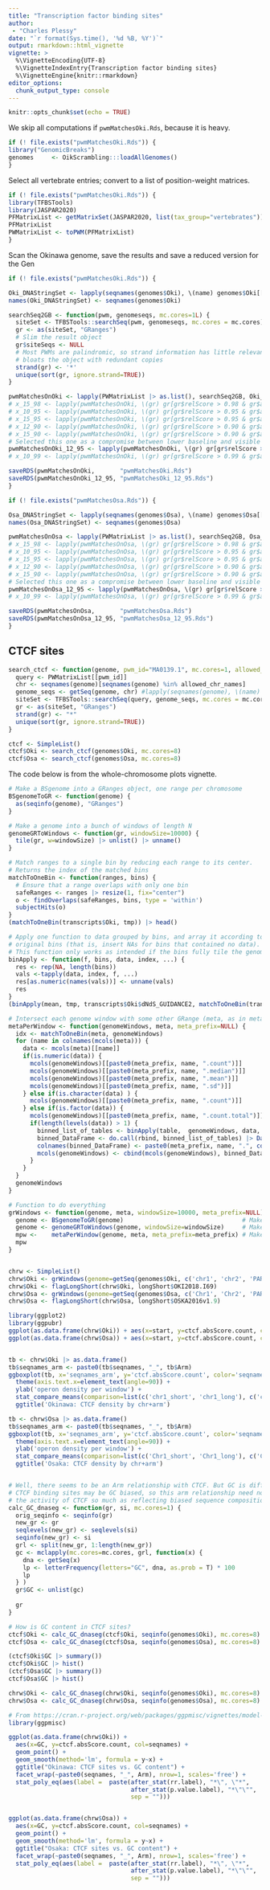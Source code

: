```yaml
---
title: "Transcription factor binding sites"
author: 
 - "Charles Plessy"
date: "`r format(Sys.time(), '%d %B, %Y')`"
output: rmarkdown::html_vignette
vignette: >
  %\VignetteEncoding{UTF-8}
  %\VignetteIndexEntry{Transcription factor binding sites}
  %\VignetteEngine{knitr::rmarkdown}
editor_options: 
  chunk_output_type: console
---
```


```r
knitr::opts_chunk$set(echo = TRUE)
```

We skip all computations if `pwmMatchesOki.Rds`, because it is heavy.

```r
if (! file.exists("pwmMatchesOki.Rds")) {
library("GenomicBreaks")
genomes     <- OikScrambling:::loadAllGenomes()
}
```

Select all vertebrate entries; convert to a list of position-weight matrices.

```r
if (! file.exists("pwmMatchesOki.Rds")) {
library(TFBSTools)
library(JASPAR2020)
PFMatrixList <- getMatrixSet(JASPAR2020, list(tax_group="vertebrates"))
PFMatrixList
PWMatrixList <- toPWM(PFMatrixList)
}
```

Scan the Okinawa genome, save the results and save a reduced version for the
Gen

```r
if (! file.exists("pwmMatchesOki.Rds")) {

Oki_DNAStringSet <- lapply(seqnames(genomes$Oki), \(name) genomes$Oki[[name]]) |> as("DNAStringSet")
names(Oki_DNAStringSet) <- seqnames(genomes$Oki)

searchSeq2GB <- function(pwm, genomeseqs, mc.cores=1L) {
  siteSet <- TFBSTools::searchSeq(pwm, genomeseqs, mc.cores = mc.cores) |> suppressWarnings()
  gr <- as(siteSet, "GRanges")
  # Slim the result object
  gr$siteSeqs <- NULL
  # Most PWMs are palindromic, so strand information has little relevance but
  # bloats the object with redundant copies
  strand(gr) <- '*'
  unique(sort(gr, ignore.strand=TRUE))
}

pwmMatchesOnOki <- lapply(PWMatrixList |> as.list(), searchSeq2GB, Oki_DNAStringSet)
# x_15_98 <- lapply(pwmMatchesOnOki, \(gr) gr[gr$relScore > 0.98 & gr$absScore > 15]) |> as("GRangesList") |> unlist() |> reduce()
# x_10_95 <- lapply(pwmMatchesOnOki, \(gr) gr[gr$relScore > 0.95 & gr$absScore > 10]) |> as("GRangesList") |> unlist() |> reduce()
# x_15_95 <- lapply(pwmMatchesOnOki, \(gr) gr[gr$relScore > 0.95 & gr$absScore > 15]) |> as("GRangesList") |> unlist() |> reduce()
# x_12_90 <- lapply(pwmMatchesOnOki, \(gr) gr[gr$relScore > 0.90 & gr$absScore > 12]) |> as("GRangesList") |> unlist() |> reduce()
# x_15_90 <- lapply(pwmMatchesOnOki, \(gr) gr[gr$relScore > 0.90 & gr$absScore > 15]) |> as("GRangesList") |> unlist() |> reduce()
# Selected this one as a compromise between lower baseline and visible peaks.
pwmMatchesOnOki_12_95 <- lapply(pwmMatchesOnOki, \(gr) gr[gr$relScore > 0.95 & gr$absScore > 12]) |> as("GRangesList") |> unlist() |> reduce()
# x_10_99 <- lapply(pwmMatchesOnOki, \(gr) gr[gr$relScore > 0.99 & gr$absScore > 10]) |> as("GRangesList") |> unlist() |> reduce()

saveRDS(pwmMatchesOnOki,       "pwmMatchesOki.Rds")
saveRDS(pwmMatchesOnOki_12_95, "pwmMatchesOki_12_95.Rds")
}
```


```r
if (! file.exists("pwmMatchesOsa.Rds")) {

Osa_DNAStringSet <- lapply(seqnames(genomes$Osa), \(name) genomes$Osa[[name]]) |> as("DNAStringSet")
names(Osa_DNAStringSet) <- seqnames(genomes$Osa)

pwmMatchesOnOsa <- lapply(PWMatrixList |> as.list(), searchSeq2GB, Osa_DNAStringSet)
# x_15_98 <- lapply(pwmMatchesOnOsa, \(gr) gr[gr$relScore > 0.98 & gr$absScore > 15]) |> as("GRangesList") |> unlist() |> reduce()
# x_10_95 <- lapply(pwmMatchesOnOsa, \(gr) gr[gr$relScore > 0.95 & gr$absScore > 10]) |> as("GRangesList") |> unlist() |> reduce()
# x_15_95 <- lapply(pwmMatchesOnOsa, \(gr) gr[gr$relScore > 0.95 & gr$absScore > 15]) |> as("GRangesList") |> unlist() |> reduce()
# x_12_90 <- lapply(pwmMatchesOnOsa, \(gr) gr[gr$relScore > 0.90 & gr$absScore > 12]) |> as("GRangesList") |> unlist() |> reduce()
# x_15_90 <- lapply(pwmMatchesOnOsa, \(gr) gr[gr$relScore > 0.90 & gr$absScore > 15]) |> as("GRangesList") |> unlist() |> reduce()
# Selected this one as a compromise between lower baseline and visible peaks.
pwmMatchesOnOsa_12_95 <- lapply(pwmMatchesOnOsa, \(gr) gr[gr$relScore > 0.95 & gr$absScore > 12]) |> as("GRangesList") |> unlist() |> reduce()
# x_10_99 <- lapply(pwmMatchesOnOsa, \(gr) gr[gr$relScore > 0.99 & gr$absScore > 10]) |> as("GRangesList") |> unlist() |> reduce()

saveRDS(pwmMatchesOnOsa,       "pwmMatchesOsa.Rds")
saveRDS(pwmMatchesOnOsa_12_95, "pwmMatchesOsa_12_95.Rds")
}

```


## CTCF sites
```r
search_ctcf <- function(genome, pwm_id="MA0139.1", mc.cores=1, allowed_chr_names = c("chr1", "Chr1", "chr2", "Chr2", "PAR", "XSR", "YSR")) {
  query <- PWMatrixList[[pwm_id]]
  chr <- seqnames(genome)[seqnames(genome) %in% allowed_chr_names]
  genome_seqs <- getSeq(genome, chr) #lapply(seqnames(genome), \(name) genome[[name]]) |> as("DNAStringSet")
  siteSet <- TFBSTools::searchSeq(query, genome_seqs, mc.cores = mc.cores) |> suppressWarnings()
  gr <- as(siteSet, "GRanges")
  strand(gr) <- "*"
  unique(sort(gr, ignore.strand=TRUE))
}

ctcf <- SimpleList()
ctcf$Oki <- search_ctcf(genomes$Oki, mc.cores=8)
ctcf$Osa <- search_ctcf(genomes$Osa, mc.cores=8)
```

The code below is from the whole-chromosome plots vignette.
```r
# Make a BSgenome into a GRanges object, one range per chromosome
BSgenomeToGR <- function(genome) {
  as(seqinfo(genome), "GRanges")
}

# Make a genome into a bunch of windows of length N
genomeGRToWindows <- function(gr, windowSize=10000) {
  tile(gr, w=windowSize) |> unlist() |> unname()
}

# Match ranges to a single bin by reducing each range to its center.
# Returns the index of the matched bins
matchToOneBin <- function(ranges, bins) {
  # Ensure that a range overlaps with only one bin
  safeRanges <- ranges |> resize(1, fix="center")
  o <- findOverlaps(safeRanges, bins, type = 'within')
  subjectHits(o)
}
(matchToOneBin(transcripts$Oki, tmp)) |> head()

# Apply one function to data grouped by bins, and array it according to the
# original bins (that is, insert NAs for bins that contained no data).
# This function only works as intended if the bins fully tile the genome.
binApply <- function(f, bins, data, index, ...) {
  res <- rep(NA, length(bins))
  vals <-tapply(data, index, f, ...)
  res[as.numeric(names(vals))] <- unname(vals)
  res
}
(binApply(mean, tmp, transcripts$Oki$dNdS_GUIDANCE2, matchToOneBin(transcripts$Oki, tmp), na.rm = TRUE)) |> head(100)

# Intersect each genome window with some other GRange (meta, as in metadata)
metaPerWindow <- function(genomeWindows, meta, meta_prefix=NULL) {
  idx <- matchToOneBin(meta, genomeWindows)
  for (name in colnames(mcols(meta))) {
    data <- mcols(meta)[[name]]
    if(is.numeric(data)) {
      mcols(genomeWindows)[[paste0(meta_prefix, name, ".count")]]       <- binApply(length, genomeWindows, data, idx)
      mcols(genomeWindows)[[paste0(meta_prefix, name, ".median")]]      <- binApply(median, genomeWindows, data, idx, na.rm = TRUE)
      mcols(genomeWindows)[[paste0(meta_prefix, name, ".mean")]]        <- binApply(mean,   genomeWindows, data, idx, na.rm = TRUE)
      mcols(genomeWindows)[[paste0(meta_prefix, name, ".sd")]]          <- binApply(sd,     genomeWindows, data, idx, na.rm = TRUE)
    } else if(is.character(data) ) {
      mcols(genomeWindows)[[paste0(meta_prefix, name, ".count")]]       <- binApply(length, genomeWindows, data, idx)
    } else if(is.factor(data)) {
      mcols(genomeWindows)[[paste0(meta_prefix, name, ".count.total")]] <- binApply(length, genomeWindows, data, idx)
      if(length(levels(data)) > 1) {
        binned_list_of_tables <- binApply(table,  genomeWindows, data, idx)
        binned_DataFrame <- do.call(rbind, binned_list_of_tables) |> DataFrame()
        colnames(binned_DataFrame) <- paste0(meta_prefix, name, ".", colnames(binned_DataFrame), ".count.total")
        mcols(genomeWindows) <- cbind(mcols(genomeWindows), binned_DataFrame)
      }
    }
  }
  genomeWindows
}

# Function to do everything
grWindows <- function(genome, meta, windowSize=10000, meta_prefix=NULL){
  genome <- BSgenomeToGR(genome)                                 # Make GRanges from genome
  genome <- genomeGRToWindows(genome, windowSize=windowSize)     # Make a windowed GRange from chromosome GRanges
  mpw <-    metaPerWindow(genome, meta, meta_prefix=meta_prefix) # Make metadata column windows and intersect
  mpw
}


chrw <- SimpleList()
chrw$Oki <- grWindows(genome=getSeq(genomes$Oki, c('chr1', 'chr2', 'PAR', 'XSR', 'YSR')), meta=ctcf$Oki, windowSize=1e5, meta_prefix = 'ctcf.')
chrw$Oki <- flagLongShort(chrw$Oki, longShort$OKI2018.I69)
chrw$Osa <- grWindows(genome=getSeq(genomes$Osa, c('Chr1', 'Chr2', 'PAR', 'XSR', 'YSR')), meta=ctcf$Osa, windowSize=1e5, meta_prefix = 'ctcf.')
chrw$Osa <- flagLongShort(chrw$Osa, longShort$OSKA2016v1.9)

library(ggplot2)
library(ggpubr)
ggplot(as.data.frame(chrw$Oki)) + aes(x=start, y=ctcf.absScore.count, col=Arm) + facet_wrap(~seqnames, nrow=1) + geom_point() + geom_smooth(method='loess', formula = y~x)
ggplot(as.data.frame(chrw$Osa)) + aes(x=start, y=ctcf.absScore.count, col=Arm) + facet_wrap(~seqnames, nrow=1) + geom_point() + geom_smooth(method='loess', formula = y~x)


tb <- chrw$Oki |> as.data.frame()
tb$seqnames_arm <- paste0(tb$seqnames, "_", tb$Arm)
ggboxplot(tb, x='seqnames_arm', y='ctcf.absScore.count', color='seqnames', add='jitter') +
  theme(axis.text.x=element_text(angle=90)) +
  ylab('operon density per window') +
  stat_compare_means(comparison=list(c('chr1_short', 'chr1_long'), c('chr2_short', 'chr2_long'), c('PAR_short', 'PAR_long'), c('XSR_XSR', 'YSR_YSR'), c('XSR_XSR', 'PAR_short'), c('XSR_XSR', 'PAR_long'))) +
  ggtitle('Okinawa: CTCF density by chr+arm')

tb <- chrw$Osa |> as.data.frame()
tb$seqnames_arm <- paste0(tb$seqnames, "_", tb$Arm)
ggboxplot(tb, x='seqnames_arm', y='ctcf.absScore.count', color='seqnames', add='jitter') +
  theme(axis.text.x=element_text(angle=90)) +
  ylab('operon density per window') +
  stat_compare_means(comparison=list(c('Chr1_short', 'Chr1_long'), c('Chr2_short', 'Chr2_long'), c('PAR_short', 'PAR_long'), c('XSR_XSR', 'YSR_YSR'), c('XSR_XSR', 'PAR_short'), c('XSR_XSR', 'PAR_long'))) +
  ggtitle('Osaka: CTCF density by chr+arm')


# Well, there seems to be an Arm relationship with CTCF. But GC is different between arms, and 
# CTCF binding sites may be GC biased, so this arm relationship need not be specific to
# the activity of CTCF so much as reflecting biased sequence composition.
calc_GC_dnaseg <- function(gr, si, mc.cores=1) {
  orig_seqinfo <- seqinfo(gr)
  new_gr <- gr
  seqlevels(new_gr) <- seqlevels(si)
  seqinfo(new_gr) <- si
  grl <- split(new_gr, 1:length(new_gr))
  gc <- mclapply(mc.cores=mc.cores, grl, function(x) {
    dna <- getSeq(x)
    lp <- letterFrequency(letters="GC", dna, as.prob = T) * 100
    lp
  } )
  gr$GC <- unlist(gc)
  
  gr
}

# How is GC content in CTCF sites?
ctcf$Oki <- calc_GC_dnaseg(ctcf$Oki, seqinfo(genomes$Oki), mc.cores=8)
ctcf$Osa <- calc_GC_dnaseg(ctcf$Osa, seqinfo(genomes$Osa), mc.cores=8)

(ctcf$Oki$GC |> summary())
ctcf$Oki$GC |> hist()
(ctcf$Osa$GC |> summary())
ctcf$Osa$GC |> hist()

chrw$Oki <- calc_GC_dnaseg(chrw$Oki, seqinfo(genomes$Oki), mc.cores=8)
chrw$Osa <- calc_GC_dnaseg(chrw$Osa, seqinfo(genomes$Osa), mc.cores=8)

# From https://cran.r-project.org/web/packages/ggpmisc/vignettes/model-based-annotations.html#stat_poly_eq-and-stat_poly_line
library(ggpmisc)

ggplot(as.data.frame(chrw$Oki)) +
  aes(x=GC, y=ctcf.absScore.count, col=seqnames) +
  geom_point() +
  geom_smooth(method='lm', formula = y~x) +
  ggtitle("Okinawa: CTCF sites vs. GC content") +
  facet_wrap(~paste0(seqnames, "_", Arm), nrow=1, scales='free') +
  stat_poly_eq(aes(label =  paste(after_stat(rr.label), "*\", \"*", 
                                  after_stat(p.value.label), "*\"\"",
                                  sep = "")))


ggplot(as.data.frame(chrw$Osa)) +
  aes(x=GC, y=ctcf.absScore.count, col=seqnames) +
  geom_point() +
  geom_smooth(method='lm', formula = y~x) +
  ggtitle("Osaka: CTCF sites vs. GC content") +
  facet_wrap(~paste0(seqnames, "_", Arm), nrow=1, scales='free') +
  stat_poly_eq(aes(label =  paste(after_stat(rr.label), "*\", \"*", 
                                  after_stat(p.value.label), "*\"\"",
                                  sep = "")))

```

